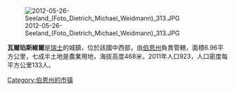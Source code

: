 [[Image:2012-05-26-Seeland_(Foto_Dietrich_Michael_Weidmann)_313.JPG|right]]

'''瓦爾珀斯維爾'''是[[瑞士|瑞士]]的城鎮，位於該國中西部，由[[伯恩州|伯恩州]]負責管轄，面積6.96平方公里，七成半土地是農業用地，海拔高度468米，2011年人口923，人口密度每平方公里133人。

{{Switzerland-geo-stub}}
[[Category:伯恩州的市镇|Category:伯恩州的市镇]]